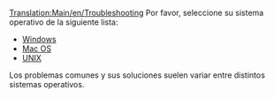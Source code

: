 [[Translation:Main/en/Troubleshooting]]{{en/-}}{{es/Tabla de contenido}}
Por favor, seleccione su sistema operativo de la siguiente lista:

* [[Main/es/Solución de problemas/Windows|Windows]]
* [[Main/es/Solución de problemas/Mac|Mac OS]]
* [[Main/es/Solución de problemas/Unix|UNIX]]

Los problemas comunes y sus soluciones suelen variar entre distintos sistemas operativos.